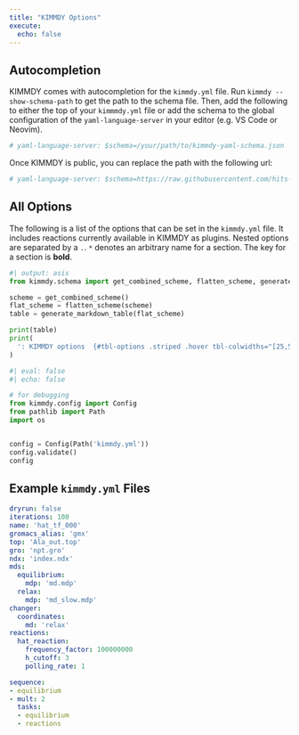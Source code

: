 ```yaml
---
title: "KIMMDY Options"
execute:
  echo: false
---
```


## Autocompletion

KIMMDY comes with autocompletion for the `kimmdy.yml` file.
Run `kimmdy --show-schema-path` to get the path to the schema file.
Then, add the following to either the top of your `kimmmdy.yml` file or
add the schema to the global configuration of the `yaml-language-server` in your editor
(e.g. VS Code or Neovim).

```.yaml
# yaml-language-server: $schema=/your/path/to/kimmdy-yaml-schema.json
```

Once KIMMDY is public, you can replace the path with the following url:

```.yaml
# yaml-language-server: $schema=https://raw.githubusercontent.com/hits-mbm-dev/kimmdy/main/src/kimmdy/kimmdy-yaml-schema.json
```

## All Options

The following is a list of the options that can be set in the `kimmdy.yml` file.
It includes reactions currently available in KIMMDY as plugins.
Nested options are separated by a `.`.
`*` denotes an arbitrary name for a section.
The key for a section is **bold**.

```python
#| output: asis
from kimmdy.schema import get_combined_scheme, flatten_scheme, generate_markdown_table

scheme = get_combined_scheme()
flat_scheme = flatten_scheme(scheme)
table = generate_markdown_table(flat_scheme)

print(table)
print(
  ': KIMMDY options  {#tbl-options .striped .hover tbl-colwidths="[25,50,15,15]"}'
)
```


```python
#| eval: false
#| echo: false

# for debugging
from kimmdy.config import Config
from pathlib import Path
import os


config = Config(Path('kimmdy.yml'))
config.validate()
config
```

## Example `kimmdy.yml` Files

```.yaml
dryrun: false
iterations: 100
name: 'hat_tf_000'
gromacs_alias: 'gmx'
top: 'Ala_out.top'
gro: 'npt.gro'
ndx: 'index.ndx'
mds:
  equilibrium:
    mdp: 'md.mdp'
  relax:
    mdp: 'md_slow.mdp'
changer:
  coordinates:
    md: 'relax'      
reactions:
  hat_reaction:
    frequency_factor: 100000000
    h_cutoff: 3
    polling_rate: 1

sequence:
- equilibrium
- mult: 2
  tasks:
  - equilibrium
  - reactions
```


